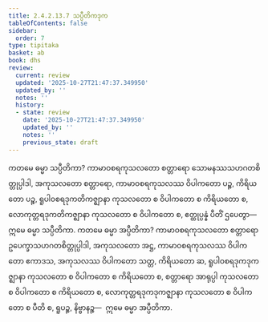 ```yaml
---
title: 2.4.2.13.7 သပ္ပီတိကဒုက
tableOfContents: false
sidebar:
  order: 7
type: tipitaka
basket: ab
book: dhs
review:
  current: review
  updated: '2025-10-27T21:47:37.349950'
  updated_by: ''
  notes: ''
  history:
  - state: review
    date: '2025-10-27T21:47:37.349950'
    updated_by: ''
    notes: ''
    previous_state: draft
---
```



<ReviewStatus review={frontmatter.review} showDetails={true} />

<HypothesisAnnotation frontmatter={frontmatter} />

<DynamicBreadcrumb />

<Division number="1593" book="dhs" e="ch" v="29" p="295">

<Paragraph number="2304" book="dhs">
ကတမေ ဓမ္မာ သပ္ပီတိကာ? ကာမာဝစရကုသလတော စတ္တာရော သောမနဿသဟဂတစိတ္တုပ္ပါဒါ, အကုသလတော စတ္တာရော, ကာမာဝစရကုသလဿ ဝိပါကတော ပဉ္စ, ကိရိယတော ပဉ္စ, ရူပါဝစရဒုကတိကဇ္ဈာနာ ကုသလတော စ ဝိပါကတော စ ကိရိယတော စ, လောကုတ္တရဒုကတိကဇ္ဈာနာ ကုသလတော စ ဝိပါကတော စ, ဧတ္ထုပ္ပန္နံ ပီတိံ ဌပေတွာ—  ဣမေ ဓမ္မာ သပ္ပီတိကာ.
</Paragraph>

</Division>
<Division number="1594" book="dhs" e="ch" v="29" p="295">

<Paragraph number="2305" book="dhs">
ကတမေ ဓမ္မာ အပ္ပီတိကာ? ကာမာဝစရကုသလတော စတ္တာရော ဥပေက္ခာသဟဂတစိတ္တုပ္ပါဒါ, အကုသလတော အဋ္ဌ, ကာမာဝစရကုသလဿ ဝိပါကတော ဧကာဒသ, အကုသလဿ ဝိပါကတော သတ္တ, ကိရိယတော ဆ, ရူပါဝစရဒုကဒုကဇ္ဈာနာ ကုသလတော စ ဝိပါကတော စ ကိရိယတော စ, စတ္တာရော အာရုပ္ပါ ကုသလတော စ ဝိပါကတော စ ကိရိယတော စ, လောကုတ္တရဒုကဒုကဇ္ဈာနာ ကုသလတော စ ဝိပါကတော စ ပီတိ စ, ရူပဉ္စ, နိဗ္ဗာနဉ္စ—  ဣမေ ဓမ္မာ အပ္ပီတိကာ.
</Paragraph>
</Division>